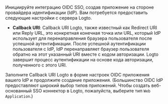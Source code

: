 Инициируйте интеграцию OIDC SSO, создав приложение на стороне провайдера идентификации (IdP). Вам потребуется предоставить следующие настройки с сервера Logto.

- **Callback URI**: Callback URI Logto, также известный как Redirect URI или Reply URL, это конкретная конечная точка или URL, который IdP использует для перенаправления браузера пользователя после успешной аутентификации. После успешной аутентификации пользователя с IdP, IdP перенаправляет браузер пользователя обратно на этот указанный URI вместе с кодом авторизации. Logto завершит процесс аутентификации на основе кода авторизации, полученного с этого URI.

Заполните Callback URI Logto в форме настроек OIDC приложения вашего IdP и продолжите создание приложения. (Большинство OIDC IdP предоставляют широкий выбор типов приложений. Чтобы создать веб-основанный SSO коннектор в Logto, пожалуйста, выберите тип `Web Application`.)

